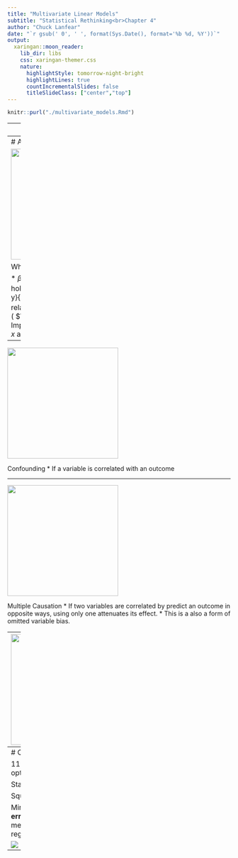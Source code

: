 ```yaml
---
title: "Multivariate Linear Models"
subtitle: "Statistical Rethinking<br>Chapter 4"
author: "Chuck Lanfear"
date: "`r gsub(' 0', ' ', format(Sys.Date(), format='%b %d, %Y'))`"
output:
  xaringan::moon_reader:
    lib_dir: libs
    css: xaringan-themer.css
    nature:
      highlightStyle: tomorrow-night-bright
      highlightLines: true
      countIncrementalSlides: false
      titleSlideClass: ["center","top"]
---
```




```r
knitr::purl("./multivariate_models.Rmd")
```



---
# Intuition

What is the predictive value of a variable, once I already know all of the other predictor variables?

Purposes:

1. **Controlling for confounders**

2. **Capturing multiple causation**

3. Measuring interactions (next week)

---
# A multivariate model

<img src="https://clanfear.github.io/multivariate_lecture/img/xzy_diagram.PNG" height=250 class="image-center">

What do we measure?

* $\beta_1$ - slope relating $x$ to $y$ holding $z$ constant ( $\frac{\delta y}{\delta x}$ ).
* $\beta_2$ - slope relating $z$ to $y$ holding $z$ constant ( $\frac{\delta y}{\delta z}$ ).
* Implicit: $\rho$ - correlation between $x$ and $z$

---

<img src="https://clanfear.github.io/multivariate_lecture/img/xzy_spuriousness.PNG" height=250 class="image-center">

Confounding
* If a variable is correlated with an outcome

---

<img src="https://clanfear.github.io/multivariate_lecture/img/xzy_masquerade.PNG" height=250 class="image-center">

Multiple Causation
* If two variables are correlated by predict an outcome in opposite ways, using only one attenuates its effect.
    * This is a also a form of omitted variable bias. 

---
<img src="https://clanfear.github.io/multivariate_lecture/img/xzy_collinearity.PNG" height=250 class="image-center">

Multicollinearity
* If two variables provide similar information, they are redundant and their effects difficult to separate.
    * Redundancy doesn't hurt prediction--you get accurate posteriors.
    * Redundancy hurts inference--you get large standard errors.
    


---
# Optimizer Example

119 iterations of a Nelder-Mead optimizer on OLS.

Start Values: $\alpha = 1$, $\beta = 1$

Squares depict **squared errors**.

Minimizing the **sum squared errors** is the objective of the mean loss function in a linear regression.

<img src="http://www.jessefagan.com/content/images/2019/10/advertising_album_sales_regression_animation_06.gif">

---